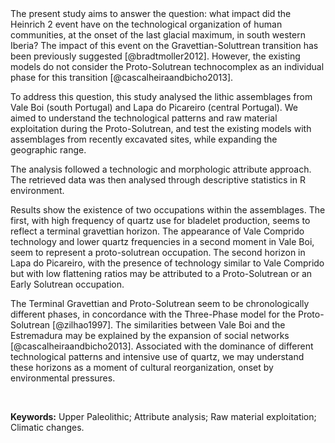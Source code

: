The present study aims to answer the question: what impact did the Heinrich 2 event have on the technological organization of human communities, at the onset of the last glacial maximum, in south western Iberia? The impact of this event on the Gravettian-Soluttrean transition has been previously suggested [@bradtmoller2012]. However, the existing models do not consider the Proto-Solutrean technocomplex as an individual phase for this transition [@cascalheiraandbicho2013]. \par

To address this question, this study analysed the lithic assemblages from Vale Boi (south Portugal) and Lapa do Picareiro (central Portugal). We aimed to understand the technological patterns and raw material exploitation during the Proto-Solutrean, and test the existing models with assemblages from recently excavated sites, while expanding the geographic range.

The analysis followed a technologic and morphologic attribute approach. The retrieved data was then analysed through descriptive statistics in R environment.

Results show the existence of two occupations within the assemblages. The first, with high frequency of quartz use for bladelet production, seems to reflect a terminal gravettian horizon. The appearance of Vale Comprido technology and lower quartz frequencies in a second moment in Vale Boi, seem to represent a proto-solutrean occupation. The second horizon in Lapa do Picareiro, with the presence of technology similar to Vale Comprido but with low flattening ratios may be attributed to a Proto-Solutrean or an Early Solutrean occupation.

The Terminal Gravettian and Proto-Solutrean seem to be chronologically different phases, in concordance with the Three-Phase model for the Proto-Solutrean [@zilhao1997]. The similarities between Vale Boi and the Estremadura may be explained by the expansion of social networks [@cascalheiraandbicho2013]. Associated with the dominance of different technological patterns and intensive use of quartz, we may understand these horizons as a moment of cultural reorganization, onset by environmental pressures.

\  

**Keywords:** Upper Paleolithic; Attribute analysis; Raw material exploitation; Climatic changes.
